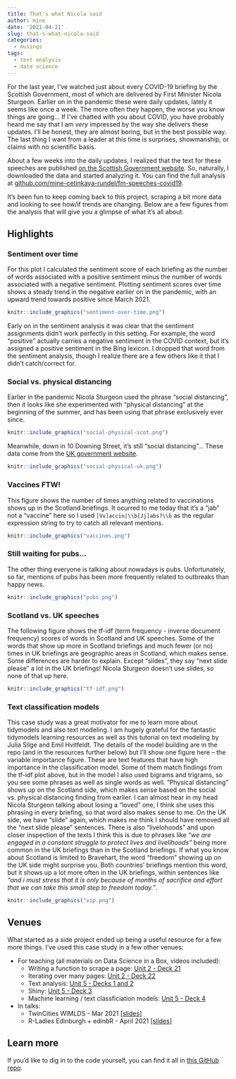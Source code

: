 ```yaml
---
title: That's what Nicola said
author: mine
date: '2021-04-21'
slug: that-s-what-nicola-said
categories:
  - musings
tags:
  - text analysis
  - data science
---
```


For the last year, I've watched just about every COVID-19 briefing by the Scottish Government, most of which are delivered by First Minister Nicola Sturgeon. 
Earlier on in the pandemic these were daily updates, lately it seems like once a week. 
The more often they happen, the worse you know things are going...
If I've chatted with you about COVID, you have probably heard me say that I am *very* impressed by the way she delivers these updates.
I'll be honest, they are almost boring, but in the best possible way.
The last thing I want from a leader at this time is surprises, showmanship, or claims with no scientific basis.

About a few weeks into the daily updates, I realized that the text for these speeches are published [on the Scottish Government website](https://www.gov.scot/collections/first-ministers-speeches/).
So, naturally, I downloaded the data and started analyzing it.
You can find the full analysis at [github.com/mine-cetinkaya-rundel/fm-speeches-covid19](https://github.com/mine-cetinkaya-rundel/fm-speeches-covid19).
  
It's been fun to keep coming back to this project, scraping a bit more data and looking to see how/if trends are changing. Below are a few figures from the analysis that will give you a glimpse of what it's all about.

## Highlights

### Sentiment over time

For this plot I calculated the sentiment score of each briefing as the number of words associated with a positive sentiment minus the number of words associated with a negative sentiment. Plotting sentiment scores over time shows a steady trend in the negative earlier on in the pandemic, with an upward trend towards positive since March 2021.

```r
knitr::include_graphics("sentiment-over-time.png")
```

Early on in the sentiment analysis it was clear that the sentiment assignments didn't work perfectly in this setting. For example, the word "positive" actually carries a negative sentiment in the COVID context, but it's assigned a positive sentiment in the Bing lexicon. I dropped that word from the sentiment analysis, though I realize there are a few others like it that I didn't catch/correct for.

### Social vs. physical distancing

Earlier in the pandemic Nicola Sturgeon used the phrase "social distancing", then it looks like she experimented with "physical distancing" at the beginning of the summer, and has been using that phrase exclusively ever since.

```r
knitr::include_graphics("social-physical-scot.png")
```

Meanwhile, down in 10 Downing Street, it's still "social distancing"... These data come from the [UK government website](https://www.gov.uk/search/all?content_purpose_supergroup%5B%5D=news_and_communications&level_one_taxon=5b7b9532-a775-4bd2-a3aa-6ce380184b6c&order=updated-newest&organisations%5B%5D=prime-ministers-office-10-downing-street&page=1&parent=prime-ministers-office-10-downing-street).

```r
knitr::include_graphics("social-physical-uk.png")
```

### Vaccines FTW!

This figure shows the number of times anything related to vaccinations shows up in the Scotland briefings. It ocurred to me today that it's a "jab" not a "vaccine" here so I used `[Vv]accin|\\b[Jj]abs?\\b` as the regular expression string to try to catch all relevant mentions.

```r
knitr::include_graphics("vaccines.png")
```

### Still waiting for pubs...

The other thing everyone is talking about nowadays is pubs. Unfortunately, so far, mentions of pubs has been more frequently related to outbreaks than happy news.

```r
knitr::include_graphics("pubs.png")
```

### Scotland vs. UK speeches

The following figure shows the tf-idf (term frequency - inverse document frequency) scores of words in Scotland and UK speeches. 
Some of the words that show up more in Scotland briefings and much fewer (or no) times in UK briefings are geographic areas in Scotland, which makes sense.
Some differences are harder to explain. 
Except "slides", they say "next slide please" a lot in the UK briefings!
Nicola Sturgeon doesn't use slides, so none of that up here.

```r
knitr::include_graphics("tf-idf.png")
```

### Text classification models

This case study was a great motivator for me to learn more about tidymodels and also text modeling. 
I am hugely grateful for the fantastic tidymodels learning resources as well as this tutorial on text modeling by Julia Silge and Emil Hvitfeldt. 
The details of the model building are in the repo (and in the resources further below) but I'll show one figure here -- the variable importance figure.
These are text features that have high importance in the classification model. 
Some of them match findings from the tf-idf plot above, but in the model I also used bigrams and trigrams, so you see some phrases as well as single words as well.
"Physical distancing" shows up on the Scotland side, which makes sense based on the social vs. physical distancing finding from earlier. 
I can almost hear in my head Nicola Sturgeon talking about losing a "loved" one, I think she uses this phrasing in every briefing, so that word also makes sense to me.
On the UK side, we have "slide" again, which makes me think I should have removed all the "next slide please" sentences.
There is also "livelohoods" and upon closer inspection of the texts I think this is due to phrases like *"we are engaged in a constant struggle to protect lives and livelihoods"* being more common in the UK briefings than in the Scotland briefings.
If what you know about Scotland is limited to Bravehart, the word "freedom" showing up on the UK side might surprise you.
Both countries' briefings mention this word, but it shows up a lot more often in the UK briefings, within sentences like *"and i must stress that it is only because of months of sacrifice and effort that we can take this small step to freedom today."*.

```r
knitr::include_graphics("vip.png")
```

## Venues

What started as a side project ended up being a useful resource for a few more things. 
I've used this case study in a few other venues:

- For teaching (all materials on Data Science in a Box, videos included):
  - Writing a function to scrape a page: [Unit 2 - Deck 21](https://datasciencebox.org/exploring-data.html)
  - Iterating over many pages: [Unit 2 - Deck 22](https://datasciencebox.org/exploring-data.html)
  - Text analysis: [Unit 5 - Decks 1 and 2](https://datasciencebox.org/looking-forward.html)
  - Shiny: [Unit 5 - Deck 3](https://datasciencebox.org/looking-forward.html)
  - Machine learning / text classficiation models: [Unit 5 - Deck 4](https://datasciencebox.org/looking-forward.html)
- In talks:
  - TwinCities WIMLDS - Mar 2021 [[slides]](https://mine-cetinkaya-rundel.github.io/fm-speeches-covid19/venues/twincities-wimlds/tidyverse-tidymodels.html#1)
  - R-Ladies Edinburgh + edinbR - April 2021 [[slides]](https://mine-cetinkaya-rundel.github.io/fm-speeches-covid19/venues/edi-rladies-edinbr/thats-what-nicola-said.html#1)
  
## Learn more

If you'd like to dig in to the code yourself, you can find it all in [this GitHub repo](https://github.com/mine-cetinkaya-rundel/fm-speeches-covid19).

